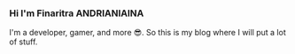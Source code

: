### Hi I'm Finaritra ANDRIANIAINA

I'm a developer, gamer, and more 😎. So this is my blog where I will put a lot of stuff.
